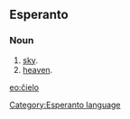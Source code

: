 ==Esperanto==
===Noun===
# [[sky]].
# [[heaven]].

[[eo:ĉielo]]
[[Category:Esperanto language]]
{{Universala Vortaro}}
